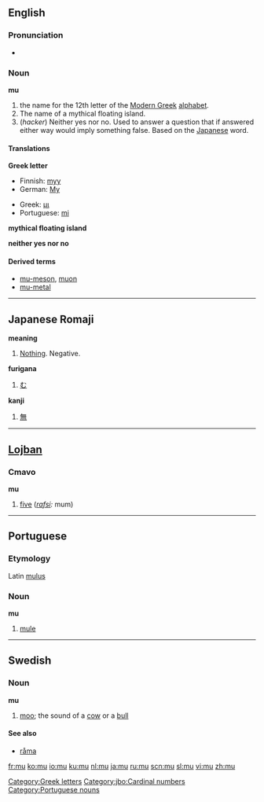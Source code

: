 {{see|mû}}
{{letter_disp2|lambda|[[image:Greek_uc_mu.png|50px]][[image:Greek_lc_mu.png|30px]] |nu|μι|Μ|μ}}

==English==

===Pronunciation===
*{{audio|en-us-mu.ogg|Audio (US)}}

===Noun===
'''mu'''

# the name for the 12th letter of the [[Modern Greek]] [[alphabet]].
# The name of a mythical floating island.
# (''hacker'') Neither yes nor no.  Used to answer a question that if answered either way would imply something false.  Based on the [[Japanese]] word.

====Translations====
'''Greek letter'''
{{top}}
*Finnish: [[myy#Finnish|myy]]
*German: [[My]]
{{mid}}
*Greek: [[μι]] {{n}}
*Portuguese: [[mi]] {{m}}
{{bottom}}

'''mythical floating island'''

'''neither yes nor no'''

====Derived terms====
*[[mu-meson]], [[muon]]
*[[mu-metal]]

[[Category:Greek letters]]

----

==Japanese Romaji==

'''meaning'''
# [[Nothing]].  Negative.

'''furigana'''
# [[む]]

'''kanji'''
# [[無]]

----

==[[Lojban]]==

===Cmavo===
'''mu'''

# [[five]] (''[[rafsi]]:'' mum)

[[Category:jbo:Cardinal numbers]]

----

==Portuguese==

===Etymology===
Latin [[mulus]]

===Noun===
'''mu'''

# [[mule]]

[[Category:Portuguese nouns]]

----

==Swedish==

===Noun===
'''mu''' {{n}}

# [[moo]]; the sound of a [[cow]] or a [[bull]]

====See also====
*[[råma]]

[[fr:mu]]
[[ko:mu]]
[[io:mu]]
[[ku:mu]]
[[nl:mu]]
[[ja:mu]]
[[ru:mu]]
[[scn:mu]]
[[sl:mu]]
[[vi:mu]]
[[zh:mu]]